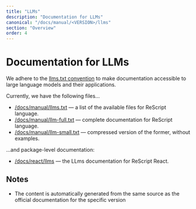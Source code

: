 ```yaml
---
title: "LLMs"
description: "Documentation for LLMs"
canonical: "/docs/manual/<VERSION>/llms"
section: "Overview"
order: 4
---
```


# Documentation for LLMs

We adhere to the [llms.txt convention](https://llmstxt.org/) to make documentation accessible to large language models and their applications.

Currently, we have the following files...

- [/docs/manual/llms.txt](/llms/manual/<VERSION>/llms.txt) — a list of the available files for ReScript language.
- [/docs/manual/llm-full.txt](/llms/manual/<VERSION>/llm-full.txt) — complete documentation for ReScript language.
- [/docs/manual/llm-small.txt](/llms/manual/<VERSION>/llm-small.txt) — compressed version of the former, without examples.

...and package-level documentation:

- [/docs/react/llms](/docs/react/latest/llms) — the LLms documentation for ReScript React.

## Notes

- The content is automatically generated from the same source as the official documentation for the specific version
